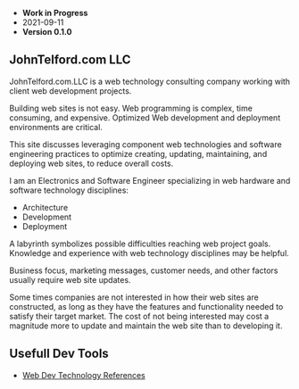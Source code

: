 
<PageTitle />

- **Work in Progress**
- 2021-09-11
- **Version 0.1.0**

## JohnTelford.com LLC

JohnTelford.com.LLC is a web technology consulting company working with client  web development projects.

Building web sites is not easy. Web programming is complex, time consuming, and  expensive. Optimized Web development and deployment environments are critical.

This site discusses leveraging component web  technologies and software engineering practices to optimize creating, updating, maintaining, and deploying web sites, to reduce overall costs.

I am an Electronics and Software Engineer specializing in web hardware and software technology disciplines:

- Architecture
- Development
- Deployment

A labyrinth symbolizes  possible  difficulties  reaching  web  project goals. Knowledge and experience with web technology disciplines  may be helpful.

Business focus, marketing messages, customer needs, and other factors usually  require  web site updates.

Some times companies are not interested in how their web sites are constructed, as long as they have the features and functionality needed to satisfy their target market. The cost of not being interested may cost a magnitude  more to update and maintain the web site than to developing it.



## Usefull Dev Tools

- [Web Dev Technology References](webTech) 

